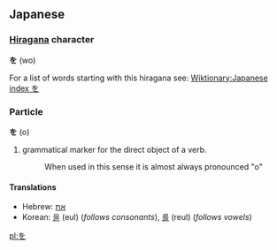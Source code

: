 == Japanese ==
=== [[Hiragana]] character ===
'''を''' (wo)

For a list of words starting with this hiragana see: [[Wiktionary:Japanese index を]]

===Particle===
'''を''' (o)

# grammatical marker for the direct object of a verb.
#:When used in this sense it is almost always pronounced "o"

====Translations====
*Hebrew: [[את]]
*Korean: [[을]] (eul) (''follows consonants''), [[를]] (reul) (''follows vowels'')

[[pl:を]]